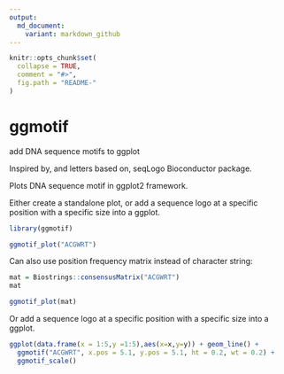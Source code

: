 ```yaml
---
output:
  md_document:
    variant: markdown_github
---
```


<!-- README.md is generated from README.Rmd. Please edit that file -->

```r
knitr::opts_chunk$set(
  collapse = TRUE,
  comment = "#>",
  fig.path = "README-"
)
```

# ggmotif
add DNA sequence motifs to ggplot

Inspired by, and letters based on, seqLogo Bioconductor package.

Plots DNA sequence motif in ggplot2 framework.

Either create a standalone plot, or add a sequence logo at a specific position with a specific size into a ggplot.

```r
library(ggmotif)
```

```r
ggmotif_plot("ACGWRT") 
```

Can also use position frequency matrix instead of character string:

```r
mat = Biostrings::consensusMatrix("ACGWRT")
mat

ggmotif_plot(mat) 
```

Or add a sequence logo at a specific position with a specific size into a ggplot.
```r
ggplot(data.frame(x = 1:5,y =1:5),aes(x=x,y=y)) + geom_line() + 
  ggmotif("ACGWRT", x.pos = 5.1, y.pos = 5.1, ht = 0.2, wt = 0.2) + 
  ggmotif_scale() 

```



